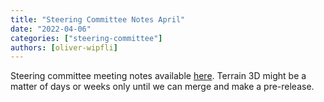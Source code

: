 ```yaml
---
title: "Steering Committee Notes April"
date: "2022-04-06"
categories: ["steering-committee"]
authors: [oliver-wipfli]
---
```


Steering committee meeting notes available
[here](https://github.com/maplibre/maplibre/discussions/15).
Terrain 3D might be a matter of days or weeks only until we can merge and make
a pre-release.
